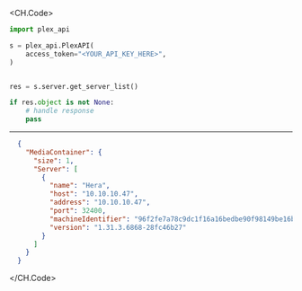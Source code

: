 
<CH.Code>
```python GetServerList.py
import plex_api

s = plex_api.PlexAPI(
    access_token="<YOUR_API_KEY_HERE>",
)


res = s.server.get_server_list()

if res.object is not None:
    # handle response
    pass
```
---

```json Example Response
  {
    "MediaContainer": {
      "size": 1,
      "Server": [
        {
          "name": "Hera",
          "host": "10.10.10.47",
          "address": "10.10.10.47",
          "port": 32400,
          "machineIdentifier": "96f2fe7a78c9dc1f16a16bedbe90f98149be16b4",
          "version": "1.31.3.6868-28fc46b27"
        }
      ]
    }
  }
```
</CH.Code>
